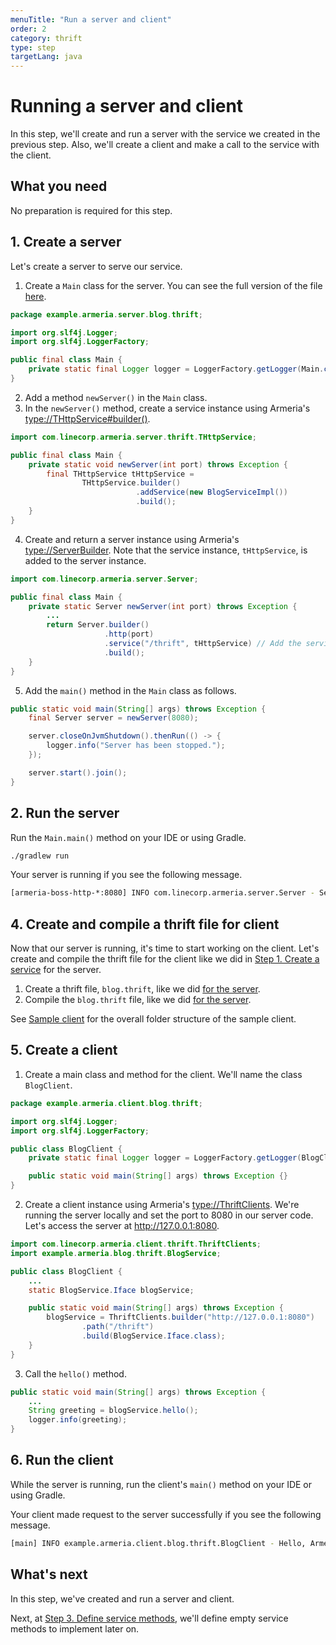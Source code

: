```yaml
---
menuTitle: "Run a server and client"
order: 2
category: thrift
type: step
targetLang: java
---
```


# Running a server and client

In this step, we'll create and run a server with the service we created in the previous step.
Also, we'll create a client and make a call to the service with the client.

<TutorialSteps current={2} />

## What you need

No preparation is required for this step.

## 1. Create a server

Let's create a server to serve our service.

1. Create a `Main` class for the server.
  You can see the full version of the file [here](https://github.com/line/armeria-examples/blob/master/tutorials/thrift/src/main/java/example/armeria/server/blog/thrift/Main.java).
  ```java filename=Main.java
  package example.armeria.server.blog.thrift;

  import org.slf4j.Logger;
  import org.slf4j.LoggerFactory;

  public final class Main {
      private static final Logger logger = LoggerFactory.getLogger(Main.class);
  }
  ```
2. Add a method `newServer()` in the `Main` class.
3. In the `newServer()` method, create a service instance using Armeria's <type://THttpService#builder()>.
  ```java filename=Main.java
  import com.linecorp.armeria.server.thrift.THttpService;

  public final class Main {
      private static void newServer(int port) throws Exception {
          final THttpService tHttpService =
                  THttpService.builder()
                              .addService(new BlogServiceImpl())
                              .build();
      }
  }
  ```
4. Create and return a server instance using Armeria's <type://ServerBuilder>.
  Note that the service instance, `tHttpService`, is added to the server instance.
  ```java filename=Main.java
  import com.linecorp.armeria.server.Server;

  public final class Main {
      private static Server newServer(int port) throws Exception {
          ...
          return Server.builder()
                       .http(port)
                       .service("/thrift", tHttpService) // Add the service to server
                       .build();
      }
  }
  ```
5. Add the `main()` method in the `Main` class as follows.
  ```java filename=Main.java
  public static void main(String[] args) throws Exception {
      final Server server = newServer(8080);

      server.closeOnJvmShutdown().thenRun(() -> {
          logger.info("Server has been stopped.");
      });

      server.start().join();
  }
  ```

## 2. Run the server

Run the `Main.main()` method on your IDE or using Gradle.
```bash
./gradlew run
```

Your server is running if you see the following message.
```bash
[armeria-boss-http-*:8080] INFO com.linecorp.armeria.server.Server - Serving HTTP at /[0:0:0:0:0:0:0:0]:8080 - http://127.0.0.1:8080/
```

## 4. Create and compile a thrift file for client

Now that our server is running, it's time to start working on the client.
Let's create and compile the thrift file for the client like we did in [Step 1. Create a service](/tutorials/thrift/blog/create-service) for the server.

1. Create a thrift file, `blog.thrift`, like we did [for the server](/tutorials/thrift/blog/create-service#1-create-a-thrift-file).
2. Compile the `blog.thrift` file, like we did [for the server](/tutorials/thrift/blog/create-service#2-compile-the-thrift-file).

<Tip>

See [Sample client](/tutorials/thrift/blog#sample-client) for the overall folder structure of the sample client.

</Tip>

## 5. Create a client

1. Create a main class and method for the client. We'll name the class `BlogClient`.
  ```java filename=BlogClient.java
  package example.armeria.client.blog.thrift;

  import org.slf4j.Logger;
  import org.slf4j.LoggerFactory;

  public class BlogClient {
      private static final Logger logger = LoggerFactory.getLogger(BlogClient.class);

      public static void main(String[] args) throws Exception {}
  }
  ```
2. Create a client instance using Armeria's <type://ThriftClients>.
  We're running the server locally and set the port to 8080 in our server code.
  Let's access the server at http://127.0.0.1:8080.
  ```java filename=BlogClient.java
  import com.linecorp.armeria.client.thrift.ThriftClients;
  import example.armeria.blog.thrift.BlogService;

  public class BlogClient {
      ...
      static BlogService.Iface blogService;

      public static void main(String[] args) throws Exception {
          blogService = ThriftClients.builder("http://127.0.0.1:8080")
                  .path("/thrift")
                  .build(BlogService.Iface.class);
      }
  }
  ```
3. Call the `hello()` method.
  ```java filename=BlogClient.java
  public static void main(String[] args) throws Exception {
      ...
      String greeting = blogService.hello();
      logger.info(greeting);
  }
  ```

## 6. Run the client

While the server is running, run the client's `main()` method on your IDE or using Gradle.

Your client made request to the server successfully if you see the following message.

```bash
[main] INFO example.armeria.client.blog.thrift.BlogClient - Hello, Armeria!
```

## What's next

In this step, we've created and run a server and client.

Next, at [Step 3. Define service methods](/tutorials/thrift/blog/define-service-methods), we'll define empty service methods to implement later on.

<TutorialSteps current={2} />
